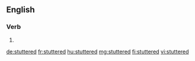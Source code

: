 ==English==

===Verb===
{{head|en|verb form}}

# {{en-past of|stutter}}

[[de:stuttered]]
[[fr:stuttered]]
[[hu:stuttered]]
[[mg:stuttered]]
[[fi:stuttered]]
[[vi:stuttered]]